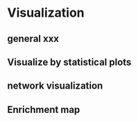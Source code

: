 # Visualization


## general xxx

## Visualize by statistical plots

## network visualization

## Enrichment map

## 